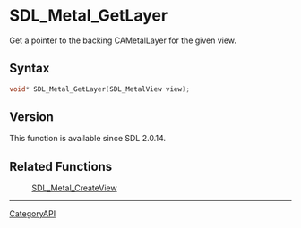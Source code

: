 = SDL_Metal_GetLayer =

Get a pointer to the backing CAMetalLayer for the given view.

== Syntax ==

<syntaxhighlight lang='c'>
void* SDL_Metal_GetLayer(SDL_MetalView view);
</syntaxhighlight>

== Version ==

This function is available since SDL 2.0.14.

== Related Functions ==

:[[SDL_Metal_CreateView]]

----
[[CategoryAPI]]



